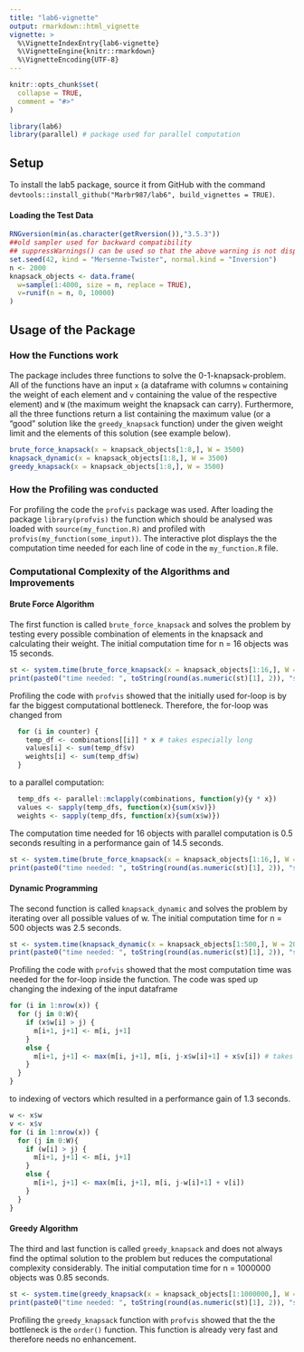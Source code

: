 ```yaml
---
title: "lab6-vignette"
output: rmarkdown::html_vignette
vignette: >
  %\VignetteIndexEntry{lab6-vignette}
  %\VignetteEngine{knitr::rmarkdown}
  %\VignetteEncoding{UTF-8}
---
```


```r
knitr::opts_chunk$set(
  collapse = TRUE,
  comment = "#>"
)
```

```r
library(lab6)
library(parallel) # package used for parallel computation
```

## Setup
To install the lab5 package, source it from GitHub with the command `devtools::install_github("Marbr987/lab6", build_vignettes = TRUE)`.

#### Loading the Test Data

```r
RNGversion(min(as.character(getRversion()),"3.5.3"))
##old sampler used for backward compatibility
## suppressWarnings() can be used so that the above warning is not displayed
set.seed(42, kind = "Mersenne-Twister", normal.kind = "Inversion")
n <- 2000
knapsack_objects <- data.frame(
  w=sample(1:4000, size = n, replace = TRUE),
  v=runif(n = n, 0, 10000)
)
```

## Usage of the Package

### How the Functions work

The package includes three functions to solve the 0-1-knapsack-problem. All of the functions have an input `x` (a dataframe with columns `w` containing the weight of each element and `v` containing the value of the respective element) and `W` (the maximum weight the knapsack can carry).
Furthermore, all the three functions return a list containing the maximum value (or a "good" solution like the `greedy_knapsack` function) under the given weight limit and the elements of this solution (see example below).

```r
brute_force_knapsack(x = knapsack_objects[1:8,], W = 3500)
knapsack_dynamic(x = knapsack_objects[1:8,], W = 3500)
greedy_knapsack(x = knapsack_objects[1:8,], W = 3500)
```

### How the Profiling was conducted

For profiling the code the `profvis` package was used. After loading the package `library(profvis)` the function which should be analysed was loaded with `source(my_function.R)` and profiled with `profvis(my_function(some_input))`. The interactive plot displays the the computation time needed for each line of code in the `my_function.R` file.

### Computational Complexity of the Algorithms and Improvements
#### Brute Force Algorithm
The first function is called `brute_force_knapsack` and solves the problem by testing every possible combination of elements in the knapsack and calculating their weight. The initial computation time for n = 16 objects was 15 seconds.

```r
st <- system.time(brute_force_knapsack(x = knapsack_objects[1:16,], W = 2000))
print(paste0("time needed: ", toString(round(as.numeric(st)[1], 2)), "s"))
```

Profiling the code with `profvis` showed that the initially used for-loop is by far the biggest computational bottleneck. Therefore, the for-loop was changed from

```r
  for (i in counter) {
    temp_df <- combinations[[i]] * x # takes especially long
    values[i] <- sum(temp_df$v)
    weights[i] <- sum(temp_df$w)
  }
```

to a parallel computation:

```r
  temp_dfs <- parallel::mclapply(combinations, function(y){y * x})
  values <- sapply(temp_dfs, function(x){sum(x$v)})
  weights <- sapply(temp_dfs, function(x){sum(x$w)})
```

The computation time needed for 16 objects with parallel computation is 0.5 seconds resulting in a performance gain of 14.5 seconds.
```r
st <- system.time(brute_force_knapsack(x = knapsack_objects[1:16,], W = 2000, parallel=TRUE))
print(paste0("time needed: ", toString(round(as.numeric(st)[1], 2)), "s"))
```

#### Dynamic Programming
The second function is called `knapsack_dynamic` and solves the problem by iterating over all possible values of w. The initial computation time for n = 500 objects was 2.5 seconds.

```r
st <- system.time(knapsack_dynamic(x = knapsack_objects[1:500,], W = 2000))
print(paste0("time needed: ", toString(round(as.numeric(st)[1], 2)), "s"))
```

Profiling the code with `profvis` showed that the most computation time was needed for the for-loop inside the function. The code was sped up changing the indexing of the input dataframe

```r
for (i in 1:nrow(x)) {			
  for (j in 0:W){			
    if (x$w[i] > j) {			
      m[i+1, j+1] <- m[i, j+1]			
    }			
    else {			
      m[i+1, j+1] <- max(m[i, j+1], m[i, j-x$w[i]+1] + x$v[i]) # takes aspecially long			
    }			
  }
}
```

to indexing of vectors which resulted in a performance gain of 1.3 seconds.

```r
w <- x$w
v <- x$v
for (i in 1:nrow(x)) {
  for (j in 0:W){
    if (w[i] > j) {
      m[i+1, j+1] <- m[i, j+1]
    }
    else {
      m[i+1, j+1] <- max(m[i, j+1], m[i, j-w[i]+1] + v[i])
    }
  }
}
```

#### Greedy Algorithm
The third and last function is called `greedy_knapsack` and does not always find the optimal solution to the problem but reduces the computational complexity considerably. The initial computation time for n = 1000000 objects was 0.85 seconds.

```r
st <- system.time(greedy_knapsack(x = knapsack_objects[1:1000000,], W = 2000))
print(paste0("time needed: ", toString(round(as.numeric(st)[1], 2)), "s"))
```

Profiling the `greedy_knapsack` function with `profvis` showed that the the bottleneck is the `order()` function. This function is already very fast and therefore needs no enhancement.